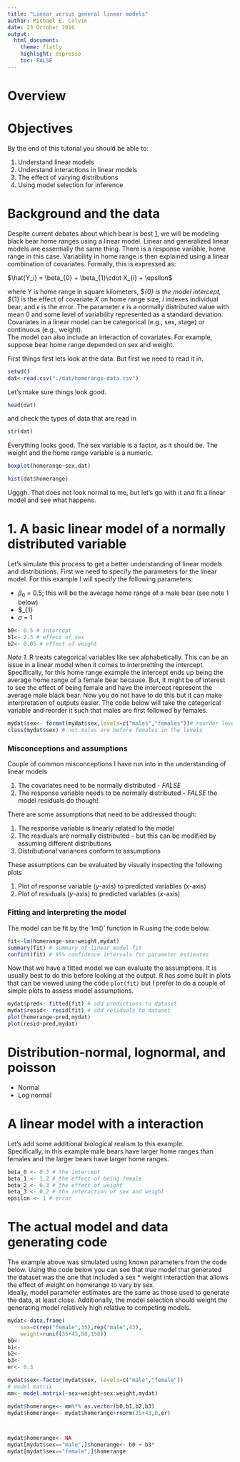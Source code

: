 ```yaml
---
title: "Linear versus general linear models"
author: Michael E. Colvin
date: 23 October 2016
output:
  html_document:
    theme: flatly
    highlight: espresso
    toc: FALSE
---
```


# Overview

# Objectives 

By the end of this tutorial you should be able to:

1. Understand linear models 
1. Understand interactions in linear models
2. The effect of varying distributions 
3. Using model selection for inference

# Background and the data

Despite current debates about which bear is best [1](https://youtu.be/N8d86Kjl1dg), we will be modeling
 black bear home ranges using a linear model.
Linear and generalized linear models are essentially the same thing.
There is a response variable, home range in this case.
Variability in home range is then explained using a linear combination of covariates.
Formally, this is expressed as:

$\hat{Y_i} = \beta_{0} + \beta_{1}\cdot X_{i} + \epsilon$

where Y is home range in square kilometers, $\beta_{0} is the model intercept, $\beta_{1} is the
 effect of covariate $X$ on home range size, $i$ indexes individual bear, and $\epsilon$ is the error.
The parameter $\epsilon$ is a normally distributed value with mean 0 and some level of variability
 represented as a standard deviation.  
Covariates in a linear model can  be categorical (e.g., sex, stage) or continuous (e.g., weight).  
The model can also include an interaction of covariates.
For example, suppose bear home range depended on sex and weight.


First things first lets look at the data.
But first we need to read it in.

```r
setwd()
dat<-read.csv("./dat/homerange-data.csv")
```

Let's make sure things look good.

```r
head(dat)
```

and check the types of data that are read in

```r
str(dat)
```

Everything looks good.
The sex variable is a factor, as it should be.
The weight and the home range variable is a numeric.

```r
boxplot(homerange~sex,dat)

hist(dat$homerange)
```
Ugggh. That does not look normal to me, but let's go with it and fit a linear model and see what happens.


# 1. A basic linear model of a normally distributed variable


Let's simulate this process to get a better understanding of linear models and distributions.
First we need to specify the parameters for the linear model.
For this example I will specify the following parameters:

* $\beta_{0}$ = 0.5; this will be the average home range of a male bear (see note 1 below)
* $\beta_{1}
* $\sigma$ = 1

```r
b0<- 0.5 # intercept
b1<- 2.3 # effect of sex
b2<- 0.05 # effect of weight
```

*Note 1.* R treats categorical variables like sex alphabetically.
This can be an issue in a linear model when it comes to interpretting the intercept.
Specifically, for this home range example the intercept ends up being the average home range of a
 female bear because.
But, it might be of interest to see the effect of being female and have the intercept represent the
 average male black bear.
Now you do not have to do this but it can make interpretation of outputs easier.
The code below will take the categorical variable and reorder it such that males are first followed
 by females.

```r
mydat$sex<- format(mydat$sex,levels=c("males","females"))# reorder levels
class(mydat$sex) # not males are before females in the levels

```
### Misconceptions and assumptions

Couple of common misconceptions I have run into in the understanding of linear models

1. The covariates need to be normally distributed - *FALSE*
2. The response variable needs to be normally distributed  - *FALSE* the model residuals do though!

There are some assumptions that need to be addressed though:

1. The response variable is linearly related to the model
2. The residuals are normally distributed - but this can be modified by assuming different distributions
3. Distributional variances conform to assumptions

These assumptions can be evaluated by visually inspecting the following plots

1. Plot of response variable (_y_-axis) to predicted variables (_x_-axis)
2. Plot of residuals (_y_-axis) to predicted variables (_x_-axis)

### Fitting and interpreting the model

The model can be fit by the 'lm()' function in R using the code below.

```r
fit<-lm(homerange~sex+weight,mydat)
summary(fit) # summary of linear model fit
confint(fit) # 95% confidence intervals for parameter estimates
```
Now that we have a fitted model we can evaluate the assumptions.
It is usually best to do this before looking at the output.
R has some built in plots that can be viewed using the code `plot(fit)` but I prefer to do a couple
 of simple plots to assess model assumptions.

```r
mydat$pred<- fitted(fit) # add predictions to dataset
mydat$resid<- resid(fit) # add residuals to dataset
plot(homerange~pred,mydat)
plot(resid~pred,mydat)
```

# Distribution-normal, lognormal, and poisson


* Normal
* Log normal

# A linear model with a interaction

Let's add some additional biological realism to this example.  
Specifically, in this example male bears have larger home ranges than females and the larger bears
 have larger home ranges.


```r
beta_0 <- 0.3 # the intercept
beta_1 <- 1.2 # the effect of being female
beta_2 <- 0.3 # the effect of weight 
beta_3 <- 0.2 # the interaction of sex and weight
epsilon <- 1 # error 

```


# The actual model and data generating code

The example above was simulated using known parameters from the code below.
Using the code below you can see that true model that generated the dataset was the one that included
 a sex * weight interaction that allows the effect of weight on homerange to vary by sex.  
Ideally, model parameter estimates are the same as those used to generate the data, at least close.
Additionally, the model selection should weight the generating model relatively high relative to
 competing models.

```r
mydat<-data.frame(
    sex=c(rep("female",35),rep("male",43),
    weight=runif(35+43,68,158))
b0<-
b1<-
b2<-
b3<-
er<- 0.3

mydat$sex<-factor(mydat$sex, levels=c("male","female"))
# model matrix
mm<- model.matrix(~sex+weight+sex:weight,mydat)

mydat$homerange<- mm%*% as.vector(b0,b1,b2,b3)
mydat$homerange<- mydat$homerange+rnorm(35+43,0,er)



mydat$homerange<- NA
mydat[mydat$sex=="male",]$homerange<- b0 + b3*
mydat[mydat$sex=="female",]$homerange

```